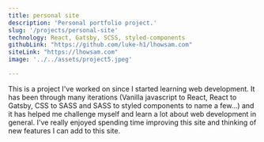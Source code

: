 ```yaml
---
title: personal site
description: 'Personal portfolio project.' 
slug: '/projects/personal-site'
technology: React, Gatsby, SCSS, styled-components
githubLink: "https://github.com/luke-h1/lhowsam.com"
siteLink: "https://lhowsam.com"
image: '../../assets/project5.jpeg' 

--- 
```


This is a project I've worked on since I started learning web development. It has been through many iterations (Vanilla javascript to React, React to Gatsby, CSS to SASS and SASS to styled components to name a few...) and it has helped me challenge myself and learn a lot about web development in general. I've really enjoyed spending time improving this site and thinking of new features I can add to this site.


